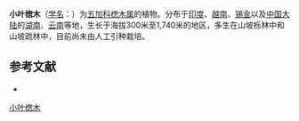 {{Speciesbox
| name = 小叶楤木
| status = 
| status_system = 
| image = 
| genus = Aralia
| species = foliolosa
| authority = (Wall.) Seem.
}}

'''小叶楤木'''（[[学名|学名]]：{{lang|la|''Aralia foliolosa''}}）为[[五加科|五加科]][[楤木属|楤木属]]的植物。分布于[[印度|印度]]、[[越南|越南]]、[[锡金|锡金]]以及[[中国大陆|中国大陆]]的[[湖南|湖南]]、[[云南|云南]]等地，生长于海拔300米至1,740米的地区，多生在山坡栎林中和山坡疏林中，目前尚未由人工引种栽培。

== 参考文献 ==
<div class="references-small">
* {{cite web| url =http://www.bioinfo.cn/db05/KmzwSpecies.php?action=view&id=1403| title =小叶楤木| work =《中国高等植物数据库全库》| publisher =中国科学院微生物研究所| author =昆明植物研究所| accessdate =2009-02-22| deadurl =yes| archiveurl =https://web.archive.org/web/20160305004916/http://www.bioinfo.cn/db05/KmzwSpecies.php?action=view&id=1403| archivedate =2016-03-05}}
</div>
{{Taxonbar|from=Q10958177}}

[[Category:楤木属|小叶楤木]]


{{Apiales-stub}}
